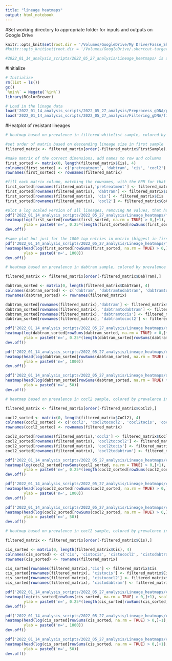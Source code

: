```yaml
---
title: "lineage heatmaps"
output: html_notebook
---
```


#Set working directory to appropriate folder for inputs and outputs on Google Drive
```r
knitr::opts_knit$set(root.dir = '/Volumes/GoogleDrive/My Drive/Fasse_Shared/AJF_Drive_copy/Experiments/AJF009') # for aria's computer
#knitr::opts_knit$set(root.dir = '/Volumes/GoogleDrive/.shortcut-targets-by-id/1zSqx3IzXMwt6clUjwyqmlOf4G1K53lvy/Fasse_Shared/AJF_Drive_copy/Experiments/AJF009') # for dylan's computer

#2022_01_14_analysis_scripts/2022_05_27_analysis/Lineage_heatmaps/ is additional path for outputs

```

#Initialize
```r

# Initialize
rm(list = ls())
gc()
`%nin%` = Negate(`%in%`)
library(RColorBrewer)

# Load in the linage data
load('2022_01_14_analysis_scripts/2022_05_27_analysis/Preprocess_gDNA/preprocessed_gDNA.RData') # new gDNA data
load('2022_01_14_analysis_scripts/2022_05_27_analysis/Filtering_gDNA/filtered_gDNA.RData') #filtered matrix and lineage lists

```

#Heatplot of resistant lineages
```r
# heatmap based on prevalence in filtered whitelist sample, colored by prevalence in first drug state

#set order of matrix based on descending lineage size in first sample 
filtered_matrix <- filtered_matrix[order(-filtered_matrix$FirstSample),]

#make matrix of the correct dimensions, add names to row and columns
first_sorted <- matrix(0, length(filtered_matrix$Cis), 4)
colnames(first_sorted) <- c('pretreatment', 'dabtram', 'cis', 'cocl2')
rownames(first_sorted) <- rownames(filtered_matrix)

#fill each matrix column, matching the rownames, with the RPM for that lineage 
first_sorted[rownames(filtered_matrix),'pretreatment'] <- filtered_matrix$FirstSample
first_sorted[rownames(filtered_matrix), 'dabtram'] <- filtered_matrix$DabTram
first_sorted[rownames(filtered_matrix), 'cis'] <- filtered_matrix$Cis
first_sorted[rownames(filtered_matrix), 'cocl2'] <- filtered_matrix$CoCl2

#plot a log scaled version of all lineages, removing NA values, that have reads for at least one condition (rowsum > 0)
pdf('2022_01_14_analysis_scripts/2022_05_27_analysis/Lineage_heatmaps/firstsorted_full.pdf', height = 10, width = 10)
heatmap(log(first_sorted[rowSums(first_sorted, na.rm = TRUE) > 0,]+1), scale = "none", Colv = NA, Rowv = NA, col= brewer.pal(n = 9, name = 'OrRd'),
        ylab = paste0('n=', 0.25*(length(first_sorted[rowSums(first_sorted, na.rm = TRUE) > 0]))))
dev.off()

#same plot but just for the 1000 top entries in matrix (biggest in first drug state)
pdf('2022_01_14_analysis_scripts/2022_05_27_analysis/Lineage_heatmaps/firstsorted_1000.pdf', height = 10, width = 10)
heatmap(head(log(first_sorted[rowSums(first_sorted, na.rm = TRUE) > 0,]+1), 1000), scale = "none", Colv = NA, Rowv = NA, col = brewer.pal(n = 9, name = 'OrRd'),
        ylab = paste0('n=', 1000))
dev.off()
```

```r
# heatmap based on prevalence in dabtram sample, colored by prevalence in end drug state

filtered_matrix <- filtered_matrix[order(-filtered_matrix$DabTram),]

dabtram_sorted <- matrix(0, length(filtered_matrix$DabTram), 4)
colnames(dabtram_sorted) <- c('dabtram', 'dabtramtodabtram', 'dabtramtocis', 'dabtramtococl2')
rownames(dabtram_sorted) <- rownames(filtered_matrix)

dabtram_sorted[rownames(filtered_matrix),'dabtram'] <- filtered_matrix$DabTram
dabtram_sorted[rownames(filtered_matrix), 'dabtramtodabtram'] <- filtered_matrix$DabTramtoDabTram
dabtram_sorted[rownames(filtered_matrix), 'dabtramtocis'] <- filtered_matrix$DabTramtoCis
dabtram_sorted[rownames(filtered_matrix), 'dabtramtococl2'] <- filtered_matrix$DabTramtoCoCl2

pdf('2022_01_14_analysis_scripts/2022_05_27_analysis/Lineage_heatmaps/dabtramsorted_full.pdf', height = 10, width = 10)
heatmap(log(dabtram_sorted[rowSums(dabtram_sorted, na.rm = TRUE) > 0,]+1), scale = "none", Colv = NA, Rowv = NA, col= brewer.pal(n = 9, name = 'OrRd'), 
        ylab = paste0('n=', 0.25*(length(dabtram_sorted[rowSums(dabtram_sorted, na.rm = TRUE) > 0]))))
dev.off()

pdf('2022_01_14_analysis_scripts/2022_05_27_analysis/Lineage_heatmaps/dabtramsorted_1000.pdf', height = 10, width = 10)
heatmap(head(log(dabtram_sorted[rowSums(dabtram_sorted, na.rm = TRUE) > 0,]+1), 1000), scale = "none", Colv = NA, Rowv = NA, col = brewer.pal(n = 9, name = 'OrRd'), 
        ylab = paste0('n=', 1000))
dev.off()

pdf('2022_01_14_analysis_scripts/2022_05_27_analysis/Lineage_heatmaps/dabtramsorted_50.pdf', height = 10, width = 10)
heatmap(head(log(dabtram_sorted[rowSums(dabtram_sorted, na.rm = TRUE) > 0,]+1), 50), scale = "none", Colv = NA, Rowv = NA, col = brewer.pal(n = 9, name = 'OrRd'),
        ylab = paste0('n=', 50))
dev.off()
```

```r
# heatmap based on prevalence in cocl2 sample, colored by prevalence in end drug state

filtered_matrix <- filtered_matrix[order(-filtered_matrix$CoCl2),]

cocl2_sorted <- matrix(0, length(filtered_matrix$CoCl2), 4)
colnames(cocl2_sorted) <- c('cocl2', 'cocl2tococl2', 'cocl2tocis', 'cocl2todabtram')
rownames(cocl2_sorted) <- rownames(filtered_matrix)

cocl2_sorted[rownames(filtered_matrix),'cocl2'] <- filtered_matrix$CoCl2
cocl2_sorted[rownames(filtered_matrix), 'cocl2tococl2'] <- filtered_matrix$CoCl2toCoCl2
cocl2_sorted[rownames(filtered_matrix), 'cocl2tocis'] <- filtered_matrix$CoCl2toCis
cocl2_sorted[rownames(filtered_matrix), 'cocl2todabtram'] <- filtered_matrix$CoCl2toDabTram

pdf('2022_01_14_analysis_scripts/2022_05_27_analysis/Lineage_heatmaps/cocl2sorted_full.pdf', height = 10, width = 10)
heatmap(log(cocl2_sorted[rowSums(cocl2_sorted, na.rm = TRUE) > 0,]+1), scale = "none", Colv = NA, Rowv = NA, col= brewer.pal(n = 9, name = 'OrRd'), 
        ylab = paste0('n=', 0.25*(length(cocl2_sorted[rowSums(cocl2_sorted, na.rm = TRUE) > 0]))))
dev.off()

pdf('2022_01_14_analysis_scripts/2022_05_27_analysis/Lineage_heatmaps/cocl2sorted_1000.pdf', height = 10, width = 10)
heatmap(head(log(cocl2_sorted[rowSums(cocl2_sorted, na.rm = TRUE) > 0,]+1), 1000), scale = "none", Colv = NA, Rowv = NA, col = brewer.pal(n = 9, name = 'OrRd'), 
        ylab = paste0('n=', 1000))
dev.off()

pdf('2022_01_14_analysis_scripts/2022_05_27_analysis/Lineage_heatmaps/cocl2sorted_50.pdf', height = 10, width = 10)
heatmap(head(log(cocl2_sorted[rowSums(cocl2_sorted, na.rm = TRUE) > 0,]+1), 50), scale = "none", Colv = NA, Rowv = NA, col = brewer.pal(n = 9, name = 'OrRd'),
        ylab = paste0('n=', 50))
dev.off()
```


```r
# heatmap based on prevalence in cocl2 sample, colored by prevalence in end drug state

filtered_matrix <- filtered_matrix[order(-filtered_matrix$Cis),]

cis_sorted <- matrix(0, length(filtered_matrix$Cis), 4)
colnames(cis_sorted) <- c('cis', 'cistocis', 'cistococl2', 'cistodabtram')
rownames(cis_sorted) <- rownames(filtered_matrix)

cis_sorted[rownames(filtered_matrix),'cis'] <- filtered_matrix$Cis
cis_sorted[rownames(filtered_matrix), 'cistocis'] <- filtered_matrix$CistoCis
cis_sorted[rownames(filtered_matrix), 'cistococl2'] <- filtered_matrix$CistoCoCl2
cis_sorted[rownames(filtered_matrix), 'cistodabtram'] <- filtered_matrix$CistoDabTram

pdf('2022_01_14_analysis_scripts/2022_05_27_analysis/Lineage_heatmaps/cissorted_full.pdf', height = 10, width = 10)
heatmap(log(cis_sorted[rowSums(cis_sorted, na.rm = TRUE) > 0,]+1), scale = "none", Colv = NA, Rowv = NA, col= brewer.pal(n = 9, name = 'OrRd'), 
        ylab = paste0('n=', 0.25*(length(cis_sorted[rowSums(cis_sorted, na.rm = TRUE) > 0]))))
dev.off()

pdf('2022_01_14_analysis_scripts/2022_05_27_analysis/Lineage_heatmaps/cissorted_1000.pdf', height = 10, width = 10)
heatmap(head(log(cis_sorted[rowSums(cis_sorted, na.rm = TRUE) > 0,]+1), 1000), scale = "none", Colv = NA, Rowv = NA, col = brewer.pal(n = 9, name = 'OrRd'), 
        ylab = paste0('n=', 1000))
dev.off()

pdf('2022_01_14_analysis_scripts/2022_05_27_analysis/Lineage_heatmaps/cissorted_50.pdf', height = 10, width = 10)
heatmap(head(log(cis_sorted[rowSums(cis_sorted, na.rm = TRUE) > 0,]+1), 50), scale = "none", Colv = NA, Rowv = NA, col = brewer.pal(n = 9, name = 'OrRd'),
        ylab = paste0('n=', 50))
dev.off()

```